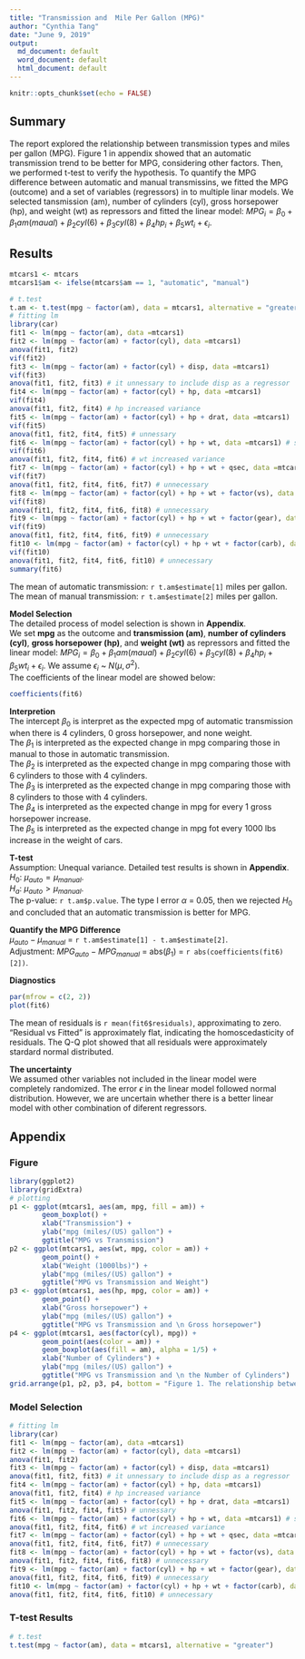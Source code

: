```yaml
---
title: "Transmission and  Mile Per Gallon (MPG)"
author: "Cynthia Tang"
date: "June 9, 2019"
output:
  md_document: default
  word_document: default
  html_document: default
---
```


```r
knitr::opts_chunk$set(echo = FALSE)
```

## Summary  
The report explored the relationship between transmission types and miles per gallon (MPG). Figure 1 in appendix showed that an automatic transmission trend to be better for MPG, considering other factors. Then, we performed t-test to verify the hypothesis. To quantify the MPG difference between automatic and manual transmissins, we fitted the MPG (outcome) and a set of variables (regressors) in to multiple linar models. We selected tansmission (am), number of cylinders (cyl), gross horsepower (hp), and weight (wt) as repressors and fitted the linear model: $MPG_i = \beta_0 + \beta_1 am(maual) + \beta_2 cyl(6) + \beta_3 cyl(8) + \beta_4 hp_i + \beta_5 wt_i + \epsilon_i$.  

## Results
```r
mtcars1 <- mtcars
mtcars1$am <- ifelse(mtcars$am == 1, "automatic", "manual")

# t.test
t.am <- t.test(mpg ~ factor(am), data = mtcars1, alternative = "greater")
# fitting lm
library(car)
fit1 <- lm(mpg ~ factor(am), data =mtcars1)
fit2 <- lm(mpg ~ factor(am) + factor(cyl), data =mtcars1)
anova(fit1, fit2)
vif(fit2)
fit3 <- lm(mpg ~ factor(am) + factor(cyl) + disp, data =mtcars1)
vif(fit3)
anova(fit1, fit2, fit3) # it unnessary to include disp as a regressor
fit4 <- lm(mpg ~ factor(am) + factor(cyl) + hp, data =mtcars1)
vif(fit4)
anova(fit1, fit2, fit4) # hp increased variance
fit5 <- lm(mpg ~ factor(am) + factor(cyl) + hp + drat, data =mtcars1)
vif(fit5)
anova(fit1, fit2, fit4, fit5) # unnessary
fit6 <- lm(mpg ~ factor(am) + factor(cyl) + hp + wt, data =mtcars1) # selected!
vif(fit6)
anova(fit1, fit2, fit4, fit6) # wt increased variance
fit7 <- lm(mpg ~ factor(am) + factor(cyl) + hp + wt + qsec, data =mtcars1)
vif(fit7)
anova(fit1, fit2, fit4, fit6, fit7) # unnecessary
fit8 <- lm(mpg ~ factor(am) + factor(cyl) + hp + wt + factor(vs), data =mtcars1)
vif(fit8)
anova(fit1, fit2, fit4, fit6, fit8) # unnecessary
fit9 <- lm(mpg ~ factor(am) + factor(cyl) + hp + wt + factor(gear), data =mtcars1)
vif(fit9)
anova(fit1, fit2, fit4, fit6, fit9) # unnecessary
fit10 <- lm(mpg ~ factor(am) + factor(cyl) + hp + wt + factor(carb), data =mtcars1)
vif(fit10)
anova(fit1, fit2, fit4, fit6, fit10) # unnecessary
summary(fit6)
```

The mean of automatic transmission: `r t.am$estimate[1]` miles per gallon.  
The mean of manual transmission: `r t.am$estimate[2]` miles per gallon.   
  
__Model Selection__  
The detailed process of model selection is shown in __Appendix__.  
We set __mpg__ as the outcome and __transmission (am)__, __number of cylinders (cyl)__, __gross horsepower (hp)__, and __weight (wt)__ as repressors and fitted the linear model: $MPG_i = \beta_0 + \beta_1 am(maual) + \beta_2 cyl(6) + \beta_3 cyl(8) + \beta_4 hp_i + \beta_5 wt_i + \epsilon_i$. We assume $\epsilon_i$ ~ $N(\mu, \sigma^2)$.     
The coefficients of the linear model are showed below:
```r
coefficients(fit6)
```

__Interpretion__   
The intercept $\beta_0$ is interpret as the expected mpg of automatic transmission when there is 4 cylinders, 0 gross horsepower, and none weight.  
The $\beta_1$ is interpreted as the expected change in mpg comparing those in manual to those in automatic transmission.  
The $\beta_2$ is interpreted as the expected change in mpg comparing those with 6 cylinders to those with 4 cylinders.  
The $\beta_3$ is interpreted as the expected change in mpg comparing those with 8 cylinders to those with 4 cylinders.  
The $\beta_4$ is interpreted as the expected change in mpg for every 1 gross horsepower increase.  
The $\beta_5$ is interpreted as the expected change in mpg fot every 1000 lbs increase in the weight of cars.  
  
__T-test__  
Assumption: Unequal variance. Detailed test results is shown in __Appendix__.   $H_0$: $\mu_{auto} = \mu_{manual}$.  
$H_a$: $\mu_{auto} > \mu_{manual}$.  
The p-value: `r t.am$p.value`. The type I error $\alpha$ = 0.05, then we rejected $H_0$ and concluded that an automatic transmission is better for MPG.  
  
__Quantify the MPG Difference__  
$\mu_{auto} - \mu_{manual}$ = `r t.am$estimate[1] - t.am$estimate[2]`.  
Adjustment: $MPG_{auto} - MPG_{manual}$ = abs($\beta_1$) = `r abs(coefficients(fit6)[2])`. 
  
__Diagnostics__  
```r
par(mfrow = c(2, 2))
plot(fit6)
```
  
The mean of residuals is `r mean(fit6$residuals)`, approximating to zero.   
"Residual vs Fitted" is approximately flat, indicating the homoscedasticity of residuals. The Q-Q plot showed that all residuals were approximately stardard normal distributed.  
  
__The uncertainty__   
We assumed other variables not included in the linear model were completely randomized. The error $\epsilon$ in the linear model followed normal distribution.
However, we are uncertain whether there is a better linear model with other combination of diferent regressors.   

## Appendix  
### Figure  
```r
library(ggplot2)
library(gridExtra)
# plotting
p1 <- ggplot(mtcars1, aes(am, mpg, fill = am)) +
        geom_boxplot() +
        xlab("Transmission") +
        ylab("mpg (miles/(US) gallon") +
        ggtitle("MPG vs Transmission")
p2 <- ggplot(mtcars1, aes(wt, mpg, color = am)) +
        geom_point() +
        xlab("Weight (1000lbs)") +
        ylab("mpg (miles/(US) gallon") +
        ggtitle("MPG vs Transmission and Weight")
p3 <- ggplot(mtcars1, aes(hp, mpg, color = am)) +
        geom_point() +
        xlab("Gross horsepower") +
        ylab("mpg (miles/(US) gallon") +
        ggtitle("MPG vs Transmission and \n Gross horsepower")
p4 <- ggplot(mtcars1, aes(factor(cyl), mpg)) +
        geom_point(aes(color = am)) +
        geom_boxplot(aes(fill = am), alpha = 1/5) +
        xlab("Number of Cylinders") +
        ylab("mpg (miles/(US) gallon") +
        ggtitle("MPG vs Transmission and \n the Number of Cylinders")
grid.arrange(p1, p2, p3, p4, bottom = "Figure 1. The relationship between MPG and a set of variables", nrow = 2)
```
  
### Model Selection  
```r
# fitting lm
library(car)
fit1 <- lm(mpg ~ factor(am), data =mtcars1)
fit2 <- lm(mpg ~ factor(am) + factor(cyl), data =mtcars1)
anova(fit1, fit2)
fit3 <- lm(mpg ~ factor(am) + factor(cyl) + disp, data =mtcars1)
anova(fit1, fit2, fit3) # it unnessary to include disp as a regressor
fit4 <- lm(mpg ~ factor(am) + factor(cyl) + hp, data =mtcars1)
anova(fit1, fit2, fit4) # hp increased variance
fit5 <- lm(mpg ~ factor(am) + factor(cyl) + hp + drat, data =mtcars1)
anova(fit1, fit2, fit4, fit5) # unnessary
fit6 <- lm(mpg ~ factor(am) + factor(cyl) + hp + wt, data =mtcars1) # selected!
anova(fit1, fit2, fit4, fit6) # wt increased variance
fit7 <- lm(mpg ~ factor(am) + factor(cyl) + hp + wt + qsec, data =mtcars1)
anova(fit1, fit2, fit4, fit6, fit7) # unnecessary
fit8 <- lm(mpg ~ factor(am) + factor(cyl) + hp + wt + factor(vs), data =mtcars1)
anova(fit1, fit2, fit4, fit6, fit8) # unnecessary
fit9 <- lm(mpg ~ factor(am) + factor(cyl) + hp + wt + factor(gear), data =mtcars1)
anova(fit1, fit2, fit4, fit6, fit9) # unnecessary
fit10 <- lm(mpg ~ factor(am) + factor(cyl) + hp + wt + factor(carb), data =mtcars1)
anova(fit1, fit2, fit4, fit6, fit10) # unnecessary
```

### T-test Results  
```r
# t.test
t.test(mpg ~ factor(am), data = mtcars1, alternative = "greater")

```

